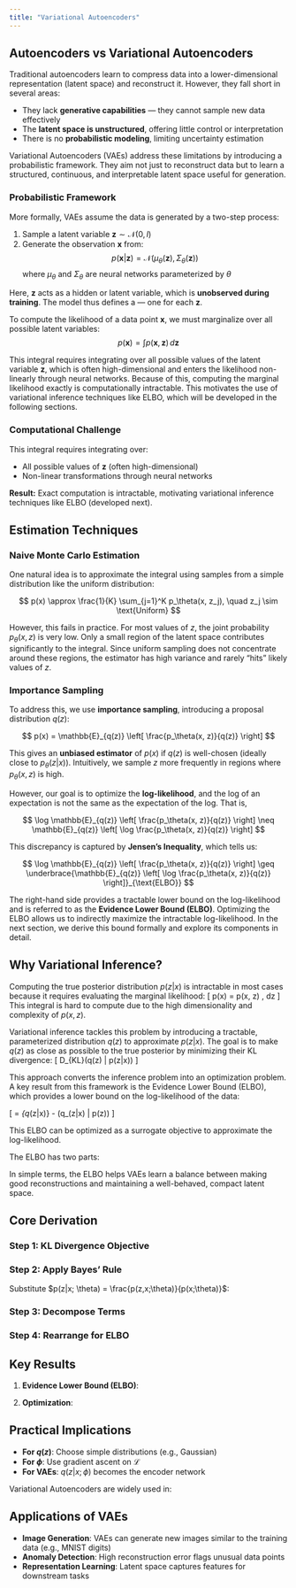 ```yaml
---
title: "Variational Autoencoders"  
---
```


## Autoencoders vs Variational Autoencoders

Traditional autoencoders learn to compress data into a lower-dimensional representation (latent space) and reconstruct it. However, they fall short in several areas:

- They lack **generative capabilities** — they cannot sample new data effectively
- The **latent space is unstructured**, offering little control or interpretation
- There is no **probabilistic modeling**, limiting uncertainty estimation

Variational Autoencoders (VAEs) address these limitations by introducing a probabilistic framework. They aim not just to reconstruct data but to learn a structured, continuous, and interpretable latent space useful for generation.

### Probabilistic Framework

More formally, VAEs assume the data is generated by a two-step process:

1. Sample a latent variable $\mathbf{z} \sim \mathcal{N}(0, I)$
2. Generate the observation $\mathbf{x}$ from:
   $$
   p(\mathbf{x}|\mathbf{z}) = \mathcal{N}(\mu_\theta(\mathbf{z}), \Sigma_\theta(\mathbf{z}))
   $$
   where $\mu_\theta$ and $\Sigma_\theta$ are neural networks parameterized by $\theta$

Here, $\mathbf{z}$ acts as a hidden or latent variable, which is **unobserved during training**. The model thus defines a \textit{mixture of infinitely many Gaussians} — one for each $\mathbf{z}$.

To compute the likelihood of a data point $\mathbf{x}$, we must marginalize over all possible latent variables:
  $$
  p(\mathbf{x}) = \int p(\mathbf{x}, \mathbf{z}) \, d\mathbf{z}
  $$

This integral requires integrating over all possible values of the latent variable $\mathbf{z}$, which is often high-dimensional and enters the likelihood non-linearly through neural networks. Because of this, computing the marginal likelihood exactly is computationally intractable. This motivates the use of variational inference techniques like ELBO, which will be developed in the following sections.


### Computational Challenge

This integral requires integrating over:

- All possible values of $\mathbf{z}$ (often high-dimensional)
- Non-linear transformations through neural networks

**Result:** Exact computation is intractable, motivating variational inference techniques like ELBO (developed next).

## Estimation Techniques

### Naive Monte Carlo Estimation

One natural idea is to approximate the integral using samples from a simple distribution like the uniform distribution:

$$
p(x) \approx \frac{1}{K} \sum_{j=1}^K p_\theta(x, z_j), \quad z_j \sim \text{Uniform}
$$

However, this fails in practice. For most values of $z$, the joint probability $p_\theta(x, z)$ is very low. Only a small region of the latent space contributes significantly to the integral. Since uniform sampling does not concentrate around these regions, the estimator has high variance and rarely “hits” likely values of $z$.

### Importance Sampling

To address this, we use **importance sampling**, introducing a proposal distribution $q(z)$:

$$
p(x) = \mathbb{E}_{q(z)} \left[ \frac{p_\theta(x, z)}{q(z)} \right]
$$

This gives an **unbiased estimator** of $p(x)$ if $q(z)$ is well-chosen (ideally close to $p_\theta(z|x)$). Intuitively, we sample $z$ more frequently in regions where $p_\theta(x, z)$ is high.

However, our goal is to optimize the **log-likelihood**, and the log of an expectation is not the same as the expectation of the log. That is,

$$
\log \mathbb{E}_{q(z)} \left[ \frac{p_\theta(x, z)}{q(z)} \right] \neq \mathbb{E}_{q(z)} \left[ \log \frac{p_\theta(x, z)}{q(z)} \right]
$$

This discrepancy is captured by **Jensen’s Inequality**, which tells us:

$$
\log \mathbb{E}_{q(z)} \left[ \frac{p_\theta(x, z)}{q(z)} \right] \geq \underbrace{\mathbb{E}_{q(z)} \left[ \log \frac{p_\theta(x, z)}{q(z)} \right]}_{\text{ELBO}}
$$

The right-hand side provides a tractable lower bound on the log-likelihood and is referred to as the **Evidence Lower Bound (ELBO)**. Optimizing the ELBO allows us to indirectly maximize the intractable log-likelihood. In the next section, we derive this bound formally and explore its components in detail.


## Why Variational Inference?

Computing the true posterior distribution $p(z|x)$ is intractable in most cases because it requires evaluating the marginal likelihood:
\[
    p(x) = \int p(x, z) \, dz
\]
This integral is hard to compute due to the high dimensionality and complexity of $p(x, z)$.

Variational inference tackles this problem by introducing a tractable, parameterized distribution $q(z)$ to approximate $p(z|x)$. The goal is to make $q(z)$ as close as possible to the true posterior by minimizing their KL divergence:
\[
    D_{KL}(q(z) \| p(z|x))
\]

This approach converts the inference problem into an optimization problem. A key result from this framework is the Evidence Lower Bound (ELBO), which provides a lower bound on the log-likelihood of the data:

\[
    \text{ELBO} = \mathbb{E}_{q_\phi(z|x)} \left[ \log p_\theta(x|z) \right] - \text{KL}(q_\phi(z|x) \| p(z))
\]

This ELBO can be optimized as a surrogate objective to approximate the log-likelihood.



\subsection*{Interpretation of the ELBO}

The ELBO has two parts:

\begin{itemize}
    \item \textbf{Reconstruction Term:} $\mathbb{E}_{q_\phi(z|x)}[\log p_\theta(x|z)]$ — encourages the decoder to reconstruct input $x$ accurately from the latent variable $z$.
    \item \textbf{Regularization Term:} $\mathrm{KL}(q_\phi(z|x) \| p(z))$ — ensures that the approximate posterior stays close to the prior, preventing overfitting and encouraging smooth latent spaces.
\end{itemize}

In simple terms, the ELBO helps VAEs learn a balance between making good reconstructions and maintaining a well-behaved, compact latent space.


## Core Derivation

### Step 1: KL Divergence Objective
\begin{equation}
D_{KL}(q(z)\|p(z|x; \theta)) = \sum_z q(z) \log \frac{q(z)}{p(z|x; \theta)}
\end{equation}

### Step 2: Apply Bayes' Rule
Substitute $p(z|x; \theta) = \frac{p(z,x;\theta)}{p(x;\theta)}$:
\begin{equation}
= \sum_z q(z) \log \left( \frac{q(z) \cdot p(x; \theta)}{p(z, x; \theta)} \right)
\end{equation}

### Step 3: Decompose Terms
\begin{align}
&= \sum_z q(z) \log q(z) + \sum_z q(z) \log p(x; \theta) \nonumber \\
&\quad - \sum_z q(z) \log p(z, x; \theta) \\
&= -H(q) + \log p(x; \theta) - \mathbb{E}_q[\log p(z,x;\theta)]
\end{align}

### Step 4: Rearrange for ELBO
\begin{equation}
\log p(x;\theta) = \underbrace{\mathbb{E}_q[\log p(z,x;\theta)] + H(q)}_{\text{ELBO}} + D_{KL}(q\|p)
\end{equation}

## Key Results

1. **Evidence Lower Bound (ELBO)**:
   \begin{equation}
   \mathcal{L}(\theta,\phi) = \mathbb{E}_{q(z;\phi)}[\log p(x,z;\theta)] + H(q(z;\phi))
   \end{equation}

2. **Optimization**:
   \begin{equation}
   \max_{\theta,\phi} \mathcal{L}(\theta,\phi) \Rightarrow 
   \begin{cases}
   \text{Maximizes data likelihood} \\
   \text{Minimizes } D_{KL}(q\|p)
   \end{cases}
   \end{equation}

## Practical Implications

- **For $q(z)$**: Choose simple distributions (e.g., Gaussian)
- **For $\phi$**: Use gradient ascent on $\mathcal{L}$
- **For VAEs**: $q(z|x;\phi)$ becomes the encoder network

\section*{Applications of VAEs}

Variational Autoencoders are widely used in:

## Applications of VAEs

- **Image Generation**: VAEs can generate new images similar to the training data (e.g., MNIST digits)  
- **Anomaly Detection**: High reconstruction error flags unusual data points  
- **Representation Learning**: Latent space captures features for downstream tasks 